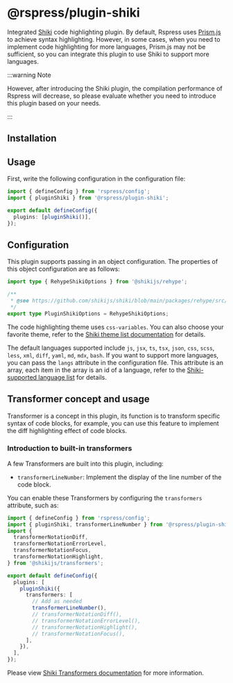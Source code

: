 # @rspress/plugin-shiki


<SourceCode href="https://github.com/web-infra-dev/rspress/tree/main/packages/plugin-shiki" />

Integrated [Shiki](https://github.com/shikijs/shiki) code highlighting plugin. By default, Rspress uses [Prism.js](https://prismjs.com/) to achieve syntax highlighting. However, in some cases, when you need to implement code highlighting for more languages, Prism.js may not be sufficient, so you can integrate this plugin to use Shiki to support more languages.

:::warning Note

However, after introducing the Shiki plugin, the compilation performance of Rspress will decrease, so please evaluate whether you need to introduce this plugin based on your needs.

:::

## Installation


<PackageManagerTabs command="add @rspress/plugin-shiki -D" />

## Usage

First, write the following configuration in the configuration file:

```ts title="rspress.config.ts"
import { defineConfig } from 'rspress/config';
import { pluginShiki } from '@rspress/plugin-shiki';

export default defineConfig({
  plugins: [pluginShiki()],
});
```

## Configuration

This plugin supports passing in an object configuration. The properties of this object configuration are as follows:

```ts
import type { RehypeShikiOptions } from '@shikijs/rehype';

/**
 * @see https://github.com/shikijs/shiki/blob/main/packages/rehype/src/types.ts
 */
export type PluginShikiOptions = RehypeShikiOptions;
```

The code highlighting theme uses `css-variables`. You can also choose your favorite theme, refer to the [Shiki theme list documentation](https://github.com/shikijs/shiki/blob/main/docs/themes.md) for details.

The default languages supported include `js`, `jsx`, `ts`, `tsx`, `json`, `css`, `scss`, `less`, `xml`, `diff`, `yaml`, `md`, `mdx`, `bash`. If you want to support more languages, you can pass the `langs` attribute in the configuration file. This attribute is an array, each item in the array is an id of a language, refer to the [Shiki-supported language list](https://github.com/shikijs/shiki/blob/main/docs/languages.md) for details.

## Transformer concept and usage

Transformer is a concept in this plugin, its function is to transform specific syntax of code blocks, for example, you can use this feature to implement the diff highlighting effect of code blocks.

### Introduction to built-in transformers

A few Transformers are built into this plugin, including:

- `transformerLineNumber`: Implement the display of the line number of the code block.

You can enable these Transformers by configuring the `transformers` attribute, such as:

```ts title="rspress.config.ts"
import { defineConfig } from 'rspress/config';
import { pluginShiki, transformerLineNumber } from '@rspress/plugin-shiki';
import {
  transformerNotationDiff,
  transformerNotationErrorLevel,
  transformerNotationFocus,
  transformerNotationHighlight,
} from '@shikijs/transformers';

export default defineConfig({
  plugins: [
    pluginShiki({
      transformers: [
        // Add as needed
        transformerLineNumber(),
        // transformerNotationDiff(),
        // transformerNotationErrorLevel(),
        // transformerNotationHighlight(),
        // transformerNotationFocus(),
      ],
    }),
  ],
});
```

Please view [Shiki Transformers documentation](https://shiki.style/guide/transformers) for more information.
